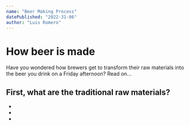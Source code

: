 ```yaml
---
name: "Beer Making Process"
datePublished: "2022-31-06"
author: "Luis Romero"
---
```


# How beer is made

Have you wondered how brewers get to transform their raw materials into the beer you drink on a Friday afternoon? Read on... 

## First, what are the traditional raw materials? 

*
*
*





